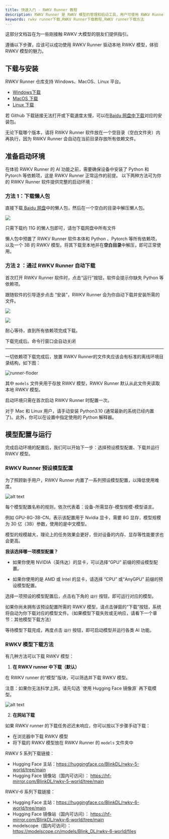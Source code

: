 ```yaml
---
title: 快速入门 - RWKV Runner 教程
description: RWKV Runner 是 RWKV 模型的管理和启动工具，用户可使用 RWKV Runner 轻松运行本地 RWKV 模型，体验聊天、写作、作曲交互等 AI 功能。
keywords: rwkv runner下载,RWKV Runner下载教程,RWKV runner下载方法
---
```



这部分文档旨在为一些刚接触 RWKV 大模型的朋友们提供指引。

遵循以下步骤，应该可以成功使用 RWKV Runner 驱动本地 RWKV 模型，体验 RWKV 模型的魅力。

## 下载与安装

RWKV Runner 仓库支持 Windows、MacOS、Linux 平台。

- [Windows下载](https://github.com/josStorer/RWKV-Runner/releases/latest/download/RWKV-Runner_windows_x64.exe)
- [MacOS 下载](https://github.com/josStorer/RWKV-Runner/releases/latest/download/RWKV-Runner_macos_universal.zip)
- [Linux 下载](https://github.com/josStorer/RWKV-Runner/releases/latest/download/RWKV-Runner_linux_x64) 

若 Github 下载链接无法打开或下载速度太慢，可以在[Baidu 网盘中下载](https://pan.baidu.com/s/1zdzZ_a0uM3gDqi6pXIZVAA?pwd=1111)对应的安装包。

<Callout type="warning" emoji="⚠️">
无论下载哪个版本，请将 RWKV Runner 软件放在一个空目录（空白文件夹）内再执行，因为 RWKV Runner 会自动在当前目录存放所有依赖文件。
</Callout>

## 准备启动环境

<Callout type="warming" emoji="💡">
在体验 RWKV Runner 的 AI 功能之前，需要确保设备中安装了 Python 和 Pytorch 等依赖项，这是 RWKV Runner 正常运作的前提。
</Callout>
以下两种方法可为你的 RWKV Runner 软件提供完整的启动环境：

### 方法 1：下载懒人包

直接下载[ Baidu 网盘](https://pan.baidu.com/s/1zdzZ_a0uM3gDqi6pXIZVAA?pwd=1111)中的懒人包，然后在一个空白的目录中解压懒人包。

![](./runner-download-lazypackage.png)

<Callout type="error" emoji="️🚫">
只需下载约 11G 的懒人包即可，请勿下载网盘中所有文件
</Callout>

懒人包中预置了 RWKV Runner 软件本体和 Python 、Pytorch 等所有依赖项，以及一个 3B 的 RWKV 模型。将其下载至本地并在**空白目录**中解压，即可正常使用。

### 方法 2 ：通过 RWKV Runner 自动下载

首次打开 RWKV Runner 软件时，点击“运行”按钮，软件会提示你缺失 Python 等依赖项。

跟随软件的引导逐步点击 “安装”，RWKV Runner 会为你自动下载并安装所需的文件。

![](./download-ref.gif)

![](./RWKVRunner-dl.png)

耐心等待，直到所有依赖项完成下载。

<Callout type="info" emoji="ℹ️">
    下载完成后。命令行窗口会自动关闭
</Callout>

---

一切依赖项下载完成后，放置 RWKV Runner的文件夹应该会有标准的离线环境目录结构，如下图：

![runner-floder](./runner-floder.png)

其中 `models` 文件夹用于存放 RWKV 模型，RWKV Runner 默认从此文件夹读取本地 RWKV 模型。

<Callout emoji="✨">
启动环境只需在首次启动 RWKV Runner 时配置一次。
</Callout>

对于 Mac 和 Linux 用户，请手动安装 Python3.10 (通常最新的系统已经内置了)。此外，你可以在设置中指定使用的 Python 解释器。


## 模型配置与运行

完成启动环境的配置后，我们可以开始下一步：选择预设模型配置、下载并运行 RWKV 模型。

### RWKV Runner 预设模型配置

为了照顾新手用户，RWKV Runner 内置了一系列预设模型配置，以降低使用难度。

![alt text](./RWKV-Runner-preset.png)

每个模型配置名称的规则，依次代表着：设备-所需显存-模型规模-模型语言。

例如 GPU-8G-3B-CN，表示该配置用于 Nvidia 显卡，需要 8G 显存，模型规模为 30 亿（3B）参数，使用的是中文模型。

模型的规模越大，理论上的任务效果会更好，但对设备的内存、显存等性能要求也会更高。

**我该选择哪一项模型配置？**

- 如果你使用 NVIDIA（英伟达）的显卡，可以选择“GPU” 前缀的预设模型配置。

- 如果你使用的是 AMD 或 Intel 的显卡，请选择 “CPU” 或“AnyGPU” 前缀的预设模型配置。

选择一项预设的模型配置后，点击右下角的 `运行` 按钮，即可运行对应的模型。

如果你尚未拥有该预设配置所需的 RWKV 模型，请点击弹窗的“下载”按钮，系统将自动为你下载对应的模型文件。（如果模型下载失败或无响应，请看下一个章节：其他模型下载方法）

等待模型下载完成，再度点击 `运行` 按钮，即可启动模型并运行各类 AI 功能。

### RWKV 模型下载方法

有几种方法可以下载 RWKV 模型：

1. **在 RWKV runner 中下载（默认）**

在 RWKV runner 的“模型”版块，可以筛选并下载 RWKV 模型。

<Callout type="warning" emoji="⚠️">
注意：如果你无法科学上网，请先勾选 `使用 Hugging Face 镜像源` 再下载模型。
</Callout>

![alt text](./runner-model-download.gif)

2. **在网站下载**

如果 RWKV runner 的下载任务迟迟未响应，你可以按以下步骤手动下载：

- 在浏览器中下载 RWKV 模型
- 将下载的 RWKV 模型放在 RWKV Runner 的 `models` 文件夹中

RWKV 5 系列下载链接：

- Hugging Face 主站：https://huggingface.co/BlinkDL/rwkv-5-world/tree/main
- Hugging Face 镜像站（国内可访问）： https://hf-mirror.com/BlinkDL/rwkv-5-world/tree/main

RWKV-6 系列下载链接：

- Hugging Face 主站：https://huggingface.co/BlinkDL/rwkv-6-world/tree/main
- Hugging Face 镜像站（国内可访问）： https://hf-mirror.com/BlinkDL/rwkv-6-world/tree/main
- modelscope（国内可访问）： https://modelscope.cn/models/Blink_DL/rwkv-6-world/files


